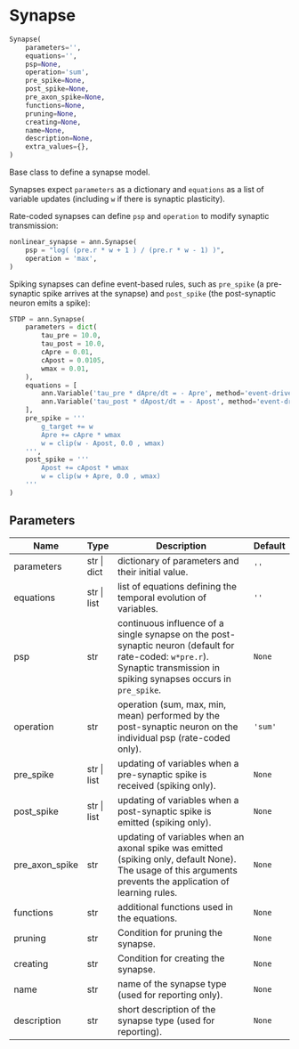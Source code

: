 # Synapse { #ANNarchy.core.Synapse.Synapse }

```python
Synapse(
    parameters='',
    equations='',
    psp=None,
    operation='sum',
    pre_spike=None,
    post_spike=None,
    pre_axon_spike=None,
    functions=None,
    pruning=None,
    creating=None,
    name=None,
    description=None,
    extra_values={},
)
```

Base class to define a synapse model.

Synapses expect `parameters` as a dictionary and `equations` as a list of variable updates (including `w` if there is synaptic plasticity). 

Rate-coded synapses can define `psp` and `operation` to modify synaptic transmission:

```python
nonlinear_synapse = ann.Synapse( 
    psp = "log( (pre.r * w + 1 ) / (pre.r * w - 1) )",
    operation = 'max',
)
```

Spiking synapses can define event-based rules, such as `pre_spike` (a pre-synaptic spike arrives at the synapse) and `post_spike` (the post-synaptic neuron emits a spike):

```python
STDP = ann.Synapse(
    parameters = dict(
        tau_pre = 10.0,
        tau_post = 10.0,
        cApre = 0.01,
        cApost = 0.0105,
        wmax = 0.01,
    ),
    equations = [
        ann.Variable('tau_pre * dApre/dt = - Apre', method='event-driven'),
        ann.Variable('tau_post * dApost/dt = - Apost', method='event-driven'),
    ],
    pre_spike = '''
        g_target += w
        Apre += cApre * wmax
        w = clip(w - Apost, 0.0 , wmax)
    ''',                  
    post_spike = '''
        Apost += cApost * wmax
        w = clip(w + Apre, 0.0 , wmax)
    ''' 
)
```

## Parameters {.doc-section .doc-section-parameters}

| Name           | Type        | Description                                                                                                                                                                    | Default   |
|----------------|-------------|--------------------------------------------------------------------------------------------------------------------------------------------------------------------------------|-----------|
| parameters     | str \| dict | dictionary of parameters and their initial value.                                                                                                                              | `''`      |
| equations      | str \| list | list of equations defining the temporal evolution of variables.                                                                                                                | `''`      |
| psp            | str         | continuous influence of a single synapse on the post-synaptic neuron (default for rate-coded: ``w*pre.r``). Synaptic transmission in spiking synapses occurs in ``pre_spike``. | `None`    |
| operation      | str         | operation (sum, max, min, mean) performed by the post-synaptic neuron on the individual psp (rate-coded only).                                                                 | `'sum'`   |
| pre_spike      | str \| list | updating of variables when a pre-synaptic spike is received (spiking only).                                                                                                    | `None`    |
| post_spike     | str \| list | updating of variables when a post-synaptic spike is emitted (spiking only).                                                                                                    | `None`    |
| pre_axon_spike | str         | updating of variables when an axonal spike was emitted (spiking only, default None). The usage of this arguments prevents the application of learning rules.                   | `None`    |
| functions      | str         | additional functions used in the equations.                                                                                                                                    | `None`    |
| pruning        | str         | Condition for pruning the synapse.                                                                                                                                             | `None`    |
| creating       | str         | Condition for creating the synapse.                                                                                                                                            | `None`    |
| name           | str         | name of the synapse type (used for reporting only).                                                                                                                            | `None`    |
| description    | str         | short description of the synapse type (used for reporting).                                                                                                                    | `None`    |